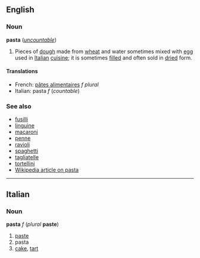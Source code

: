 ==English==
===Noun===
'''pasta''' (''[[uncountable]]'')

#Pieces of [[dough]] made from [[wheat]] and water sometimes mixed with [[egg]] used in [[Italian]] [[cuisine]]; it is sometimes [[filled]] and often sold in [[dried]] form.

====Translations====
*French: [[pâtes alimentaires]] ''f plural''
*Italian: pasta ''f'' (''countable'')

===See also===
*[[fusilli]]
*[[linguine]]
*[[macaroni]]
*[[penne]]
*[[ravioli]]
*[[spaghetti]]
*[[tagliatelle]]
*[[tortellini]]
*[[w:Pasta|Wikipedia article on pasta]]

----
==Italian==
===Noun===
'''pasta''' ''f'' (''plural'' '''paste''')

#[[paste]]
#pasta
#[[cake]], [[tart]]